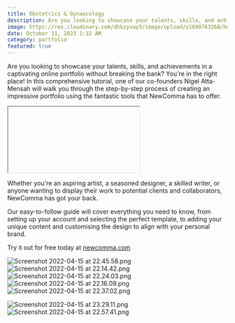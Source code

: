 ```yaml
---
title: Obstetrics & Gynaecology
description: Are you looking to showcase your talents, skills, and achievements in a captivating online portfolio without breaking the bank?
image: https://res.cloudinary.com/dhkzyvwy3/image/upload/v1698763268/help-center/create-portfolio-free-newcomma/yhqkgriiximtv7mvgxya.jpg
date: October 31, 2023 1:32 AM
category: portfolio
featured: true
---
```


Are you looking to showcase your talents, skills, and achievements in a captivating online portfolio without
breaking the bank? You're in the right place! In this comprehensive tutorial,
one of our co-founders Nigel Atta-Mensah will walk you through the step-by-step
process of creating an impressive portfolio using the fantastic tools that
NewComma has to offer.

<iframe

src="https://www.youtube.com/embed/5HCpTnwNcT8"
title="Build a FREE Online Creative Portfolio &amp; Secure New Clients [FULL TUTORIAL]"
frameborder="0"
allow="accelerometer; autoplay; clipboard-write; encrypted-media; gyroscope; picture-in-picture; web-share"
allowfullscreen

> </iframe>

Whether you're an aspiring artist, a seasoned designer, a skilled writer, or
anyone wanting to display their work to potential clients and collaborators,
NewComma has got your back.

Our easy-to-follow guide will cover everything you need to know, from setting up your account and selecting the perfect template, to adding your unique content and customising the design to align with your personal brand.

Try it out for free today at [newcomma.com](newcomma.com)

![Screenshot 2022-04-15 at 22.45.58.png](https://res.cloudinary.com/dhkzyvwy3/image/upload/v1698762046/help-center/how-to-add-a-project-on-newcomma/tbltzfippfqbcu5cwdv5.png)
![Screenshot 2022-04-15 at 22.14.42.png](https://res.cloudinary.com/dhkzyvwy3/image/upload/v1698762043/help-center/how-to-add-a-project-on-newcomma/vpwhusyetvrfsii7ruhi.png)
![Screenshot 2022-04-15 at 22.24.03.png](https://res.cloudinary.com/dhkzyvwy3/image/upload/v1698762047/help-center/how-to-add-a-project-on-newcomma/nak3jmtjbukmti9imecb.png)
![Screenshot 2022-04-15 at 22.16.09.png](https://res.cloudinary.com/dhkzyvwy3/image/upload/v1698762047/help-center/how-to-add-a-project-on-newcomma/yhgmioqpdxguepvswrck.png)
![Screenshot 2022-04-15 at 22.37.02.png](https://res.cloudinary.com/dhkzyvwy3/image/upload/v1698762047/help-center/how-to-add-a-project-on-newcomma/xmq5tyabwztbh7yvbn1k.png)

![Screenshot 2022-04-15 at 23.29.11.png](https://res.cloudinary.com/dhkzyvwy3/image/upload/v1698762043/help-center/how-to-add-a-project-on-newcomma/vpwhusyetvrfsii7ruhi.png)
![Screenshot 2022-04-15 at 22.57.41.png](https://res.cloudinary.com/dhkzyvwy3/image/upload/v1698762046/help-center/how-to-add-a-project-on-newcomma/gkv3bpp8vcirhospvtyu.png)
